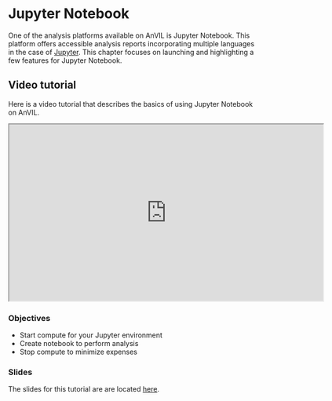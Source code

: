 # Jupyter Notebook

One of the analysis platforms available on AnVIL is Jupyter Notebook. This platform offers accessible analysis reports incorporating multiple languages in the case of [Jupyter](https://anvilproject.org/learn/interactive-analysis/getting-started-with-jupyter-notebooks). This chapter focuses on launching and highlighting a few features for Jupyter Notebook.

## Video tutorial

Here is a video tutorial that describes the basics of using Jupyter Notebook on AnVIL.

<iframe src="https://drive.google.com/file/d/1ZhPYFy4zuAHhPhF6T4pUgSReBmPJM-wg/preview" width="640" height="360" allow="autoplay"></iframe>

### Objectives

- Start compute for your Jupyter environment
- Create notebook to perform analysis
- Stop compute to minimize expenses

### Slides

The slides for this tutorial are are located [here](https://docs.google.com/presentation/d/1GYUP874Qd7K3S0Ls6iWY_M4jywpRb53qw0f78OBCFwk).

